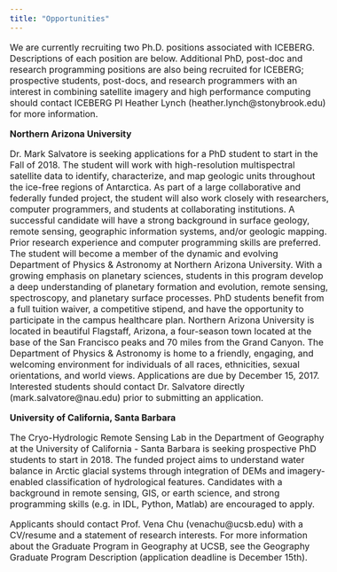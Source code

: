 ```yaml
---
title: "Opportunities"
---
```


<style type="text/css">
body{ /* Normal  */
      font-size: 16px;
  }
}
</style>

We are currently recruiting two Ph.D. positions associated with ICEBERG. Descriptions of each position are below. Additional PhD, post-doc and research programming positions are also being recruited for ICEBERG; prospective students, post-docs, and research programmers with an interest in combining satellite imagery and high performance computing should contact ICEBERG PI Heather Lynch (heather.lynch@stonybrook.edu) for more information.

**Northern Arizona University**

Dr. Mark Salvatore is seeking applications for a PhD student to start in the Fall of 2018.  The student will work with high-resolution multispectral satellite data to identify, characterize, and map geologic units throughout the ice-free regions of Antarctica.  As part of a large collaborative and federally funded project, the student will also work closely with researchers, computer programmers, and students at collaborating institutions.  A successful candidate will have a strong background in surface geology, remote sensing, geographic information systems, and/or geologic mapping.  Prior research experience and computer programming skills are preferred.
The student will become a member of the dynamic and evolving Department of Physics & Astronomy at Northern Arizona University.  With a growing emphasis on planetary sciences, students in this program develop a deep understanding of planetary formation and evolution, remote sensing, spectroscopy, and planetary surface processes.  PhD students benefit from a full tuition waiver, a competitive stipend, and have the opportunity to participate in the campus healthcare plan.  Northern Arizona University is located in beautiful Flagstaff, Arizona, a four-season town located at the base of the San Francisco peaks and 70 miles from the Grand Canyon.  The Department of Physics & Astronomy is home to a friendly, engaging, and welcoming environment for individuals of all races, ethnicities, sexual orientations, and world views.
Applications are due by December 15, 2017.  Interested students should contact Dr. Salvatore directly (mark.salvatore@nau.edu) prior to submitting an application.

**University of California, Santa Barbara**

The Cryo-Hydrologic Remote Sensing Lab in the Department of Geography at the University of California - Santa Barbara is seeking prospective PhD students to start in 2018. The funded project aims to understand water balance in Arctic glacial systems through integration of DEMs and imagery-enabled classification of hydrological features.
Candidates with a background in remote sensing, GIS, or earth science, and strong programming skills (e.g. in IDL, Python, Matlab) are encouraged to apply.

Applicants should contact Prof. Vena Chu (venachu@ucsb.edu) with a CV/resume and a statement of research interests. For more information about the Graduate Program in Geography at UCSB, see the Geography Graduate Program Description (application deadline is December 15th).
